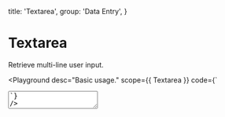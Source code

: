 
  title: 'Textarea',
  group: 'Data Entry',
}

# Textarea

Retrieve multi-line user input.

<Playground
  desc="Basic usage."
  scope={{ Textarea }}
  code={`
<Textarea placeholder="Please enter a description." />
`}
/>

<Playground
  title="disabled"
  desc="Disable interactive textarea."
  scope={{ Textarea }}
  code={`
<Textarea w="100%" disabled placeholder="Now is the optimal workflow for frontend teams. All-in-one: Static and JAMstack deployment, Serverless Functions, and Global CDN." />
`}
/>

<Playground
  title="Type"
  desc="Differentiate states by color."
  scope={{ Textarea, Spacer }}
  code={`
<>
  <Textarea type="success" h="65px" value="Success" />
  <Spacer w={.5} inline />
  <Textarea type="secondary" h="65px" value="Secondary" />
  <Spacer h={.5} />
  <Textarea type="warning" h="65px" value="Warning" />
  <Spacer w={.5} inline />
  <Textarea type="error" h="65px" value="Error" />
</>
`}
/>

<Playground
  title="get change"
  desc="Capture changes in textarea."
  scope={{ Textarea, useState }}
  code={`
() => {
  const [value, setValue] = useState()
  const handler = (e) => {
    setValue(e.target.value)
    console.log(e.target.value)
  }
  return (
    <Textarea w="100%"
     value={value}
     onChange={handler}
     placeholder="Now is the optimal workflow for frontend teams. All-in-one: Static and JAMstack deployment, Serverless Functions, and Global CDN." />
  )
}
`}
/>

<Playground
  title={
    <>
      With <Code>useInput</Code>
    </>
  }
  desc="Use `hooks` to capture changes."
  scope={{ Textarea, useInput, Button, Spacer }}
  code={`
() => {
  const { setState, reset, bindings } = useInput('Now is the optimal workflow for frontend teams. All-in-one: Static and JAMstack deployment, Serverless Functions, and Global CDN.')
  return (
    <>
      <Textarea w="100%" {...bindings}/>
      <Spacer h={.5} />
      <Button auto type="secondary" scale={1/3} onClick={() => setState(Math.random().toString(32))}>set value</Button>
      <Spacer h={.5} />
      <Button auto scale={1/3} onClick={() => reset()}>reset value</Button>
    </>
  )
}
`}
/>

<Playground
  title="Imperative API"
  desc="Update component in an uncontrolled way."
  scope={{ Textarea, Spacer, Button }}
  code={`
() => {
  const ref = React.useRef(null)
  const setChange = () => {
    ref && (ref.current.value = Math.random().toString(32))
  }
  return (
    <>
      <Textarea initialValue="Hello" onChange={e => console.log(e.target.value)} ref={ref} />
      <Spacer h={.5} />
      <Button auto type="secondary" scale={1/3} onClick={setChange}>set value</Button>
    </>
  )
}
`}
/>


<Attributes component="Textarea" edit="/app/components/textarea.mdx"></Attributes>
